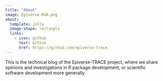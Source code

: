 ```yaml
---
title: "About"
image: Epiverse-RGB.png
about:
  template: jolla
  image-shape: rectangle
  links:
    - icon: github
      text: Github
      href: https://github.com/epiverse-trace
---
```


This is the technical blog of the Epiverse-TRACE project, where we share opinions and investigations in R package development, or scientific software development more generally.

